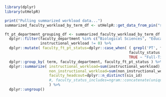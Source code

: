 

```r
library(dplyr)
library(utHelpR)

print("Pulling summarized workload data...")
summarized_faculty_workload_by_term_df <- utHelpR::get_data_from_pin("summarized_faculty_workload_by_term_pin")

ft_pt_department_grouping_df <- summarized_faculty_workload_by_term_df %>%
  dplyr::filter(faculty_department %in% c("Biological Sciences", "Education", "Nursing") &
                instructional_workload != 0) %>%
  dplyr::mutate( faculty_ft_pt_status=dplyr::case_when( ( grepl('PT', faculty_status, fixed=TRUE) & !grepl('|', faculty_status, fixed=TRUE) ) ~ 'Part-Time',
                                                        faculty_status == 'Missing' ~ "Part-Time",
                                                        TRUE ~ "Full-Time" ) ) %>%
  dplyr::group_by( term, faculty_department, faculty_ft_pt_status ) %>%
  dplyr::summarize( instructional_workload=sum(instructional_workload),
                    non_instructional_workload=sum(non_instructional_workload),
                    faculty_headcout=dplyr::n_distinct(sis_id)
                    #, faculty_status_includes=ngram::concatenate(unique(faculty_status), collapse=', ') 
                    ) %>%
  dplyr::ungroup()


```